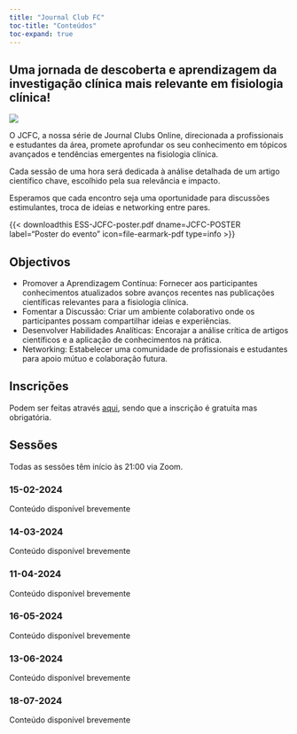 ```yaml
---
title: "Journal Club FC"
toc-title: "Conteúdos"
toc-expand: true
---
```


## Uma jornada de descoberta e aprendizagem da investigação clínica mais relevante em fisiologia clínica!

![](ESS-JCFC-header.jpg)

O JCFC, a nossa série de Journal Clubs Online, direcionada a profissionais e estudantes da área, promete aprofundar os seu conhecimento em tópicos avançados e tendências emergentes na fisiologia clínica. 

Cada sessão de uma hora será dedicada à análise detalhada de um artigo científico chave, escolhido pela sua relevância e impacto. 

Esperamos que cada encontro seja uma oportunidade para discussões estimulantes, troca de ideias e networking entre pares.

{{< downloadthis ESS-JCFC-poster.pdf dname=JCFC-POSTER label="Poster do evento" icon=file-earmark-pdf type=info >}}

## Objectivos

- Promover a Aprendizagem Contínua: Fornecer aos participantes conhecimentos atualizados sobre avanços recentes nas publicações científicas relevantes para a fisiologia clínica.
- Fomentar a Discussão: Criar um ambiente colaborativo onde os participantes possam compartilhar ideias e experiências.
- Desenvolver Habilidades Analíticas: Encorajar a análise crítica de artigos científicos e a aplicação de conhecimentos na prática.
- Networking: Estabelecer uma comunidade de profissionais e estudantes para apoio mútuo e colaboração futura.

## Inscrições

Podem ser feitas através [aqui](https://formacao.ess.ipp.pt/v1/principal/home/index.php?page=verForm&id=2342), sendo que a inscrição é gratuita mas obrigatória.

## Sessões

Todas as sessões têm início às 21:00 via Zoom.

### 15-02-2024

Conteúdo disponível brevemente

### 14-03-2024

Conteúdo disponível brevemente

### 11-04-2024

Conteúdo disponível brevemente

### 16-05-2024

Conteúdo disponível brevemente

### 13-06-2024

Conteúdo disponível brevemente

### 18-07-2024

Conteúdo disponível brevemente
